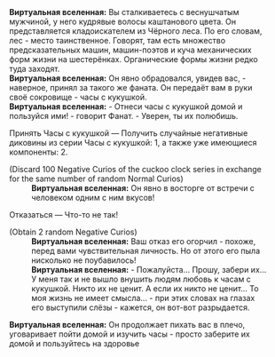 {{Диалог Начало}}
:'''Виртуальная вселенная:''' Вы сталкиваетесь с веснушчатым мужчиной, у него кудрявые волосы каштанового цвета. Он представляется кладоискателем из Чёрного леса. По его словам, лес - место таинственное. Говорят, там есть множество предсказательных машин, машин-поэтов и куча механических форм жизни на шестерёнках. Органические формы жизни редко туда заходят.
:'''Виртуальная вселенная:''' Он явно обрадовался, увидев вас, - наверное, принял за такого же фаната. Он передаёт вам в руки своё сокровище - часы с кукушкой.
:'''Виртуальная вселенная:''' - Отнеси часы с кукушкой домой и пользуйся ими! - говорит Фанат. - Уверен, ты их полюбишь.
:{{Диалог|Звезда}} Принять Часы с кукушкой &mdash; Получить случайные негативные диковины из серии Часы с кукушкой: 1, а также уже имеющиеся компоненты: 2.
:;(Discard 100 Negative Curios of the cuckoo clock series in exchange for the same number of random Normal Curios)
::'''Виртуальная вселенная:''' Он явно в восторге от встречи с человеком одним с ним вкусов!
:{{Диалог|Звезда}} Отказаться &mdash; Что-то не так!
:;(Obtain 2 random Negative Curios)
::'''Виртуальная вселенная:''' Ваш отказ его огорчил - похоже, перед вами чувствительная личность. Но от этого его пыла нисколько не поубавилось!
::'''Виртуальная вселенная:''' - Пожалуйста... Прошу, забери их... У меня так и не вышло внушить людям любовь к часам с кукушкой. Никто их не ценит. А если их никто не ценит... То моя жизнь не имеет смысла... - при этих словах на глазах его выступили слёзы - кажется, он вот-вот разрыдается.
:'''Виртуальная вселенная:''' Он продолжает пихать вас в плечо, уговаривает пойти домой и изучить часы - просто заберите их домой и пользуйтесь на здоровье
{{Диалог Конец}}